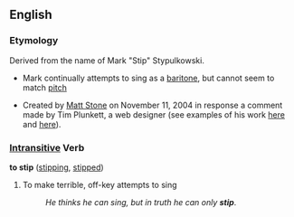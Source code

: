 ==English==
===Etymology===
Derived from the name of Mark "Stip" Stypulkowski.

*Mark continually attempts to sing as a [[baritone]], but cannot seem to match [[pitch]]

*Created by [http://www.xanga.com/stoner311 Matt Stone] on November 11, 2004 in response a comment made by Tim Plunkett, a web designer (see examples of his work [http://www.donaldpbeck.com here] and [http://www.vanhornmetz.com here]).

===[[Intransitive]] Verb===
'''to stip''' ([[stipping]], [[stipped]])

# To make terrible, off-key attempts to sing
#: ''He thinks he can sing, but in truth he can only '''stip'''''.